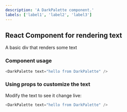 ```yaml
---
description: 'A DarkPalette component.'
labels: ['label1', 'label2', 'label3']
---
```



## React Component for rendering text

A basic div that renders some text

### Component usage
```js
<DarkPalette text="hello from DarkPalette" />
```

### Using props to customize the text

Modify the text to see it change live:
```js live
<DarkPalette text="hello from DarkPalette" />
```
